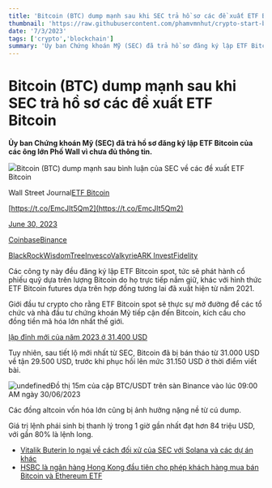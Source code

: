 ```yaml
---
title: 'Bitcoin (BTC) dump mạnh sau khi SEC trả hồ sơ các đề xuất ETF Bitcoin'
thumbnail: 'https://raw.githubusercontent.com/phamvmnhut/crypto-start-blog-data/main/images/20230630135839_original_6.webp'
date: '7/3/2023'
tags: ['crypto','blockchain']
summary: 'Ủy ban Chứng khoán Mỹ (SEC) đã trả hồ sơ đăng ký lập ETF Bitcoin của các ông lớn Phố Wall vì chưa đủ thông tin.'
---
```


# Bitcoin (BTC) dump mạnh sau khi SEC trả hồ sơ các đề xuất ETF Bitcoin

**Ủy ban Chứng khoán Mỹ (SEC) đã trả hồ sơ đăng ký lập ETF Bitcoin của các ông lớn Phố Wall vì chưa đủ thông tin.** 

![](https://raw.githubusercontent.com/phamvmnhut/crypto-start-blog-data/main/images/20230630140417-dffa8995-9767-44fe-8944-7a1f5fb277f6-161.jpg)Bitcoin (BTC) dump mạnh sau bình luận của SEC về các đề xuất ETF Bitcoin

Wall Street Journal[ETF Bitcoin](https://coin68.com/bitcoin-etf-la-gi-tai-sao-bitcoin-etf-lai-quan-trong-voi-thi-truong-den-nhu-vay/)


[https://t.co/EmcJIt5Qm2](https://t.co/EmcJIt5Qm2)

[June 30, 2023](https://twitter.com/WSJ/status/1674778082723659781?ref_src=twsrc%5Etfw)

[Coinbase](https://coin68.com/sec-kien-san-coinbase/)[Binance](https://coin68.com/sec-kien-binance-va-ceo-changpeng-zhao/)

[BlackRock](https://coin68.com/blackrock-nop-don-dang-ky-etf-bitcoin-len-sec/)[WisdomTree](https://coin68.com/wisdomtree-tiep-buoc-dang-ky-bitcoin-etf/)[Invesco](https://coin68.com/invesco-dang-ky-bitcoin-etf/)[Valkyrie](https://coin68.com/valkyrie-tai-dang-ky-bitcoin-etf/)[ARK Invest](https://coin68.com/ark-sua-doi-dang-ky-etf-bitcoin-kha-nang-duoc-sec-duyet-truoc-blackrock/)[Fidelity](https://coin68.com/fidelity-chinh-thuc-tai-dang-ky-etf-bitcoin/)

Các công ty này đều đăng ký lập ETF Bitcoin spot, tức sẽ phát hành cổ phiếu quỹ dựa trên lượng Bitcoin do họ trực tiếp nắm giữ, khác với hình thức ETF Bitcoin futures dựa trên hợp đồng tương lai đã xuất hiện từ năm 2021.

Giới đầu tư crypto cho rằng ETF Bitcoin spot sẽ thực sự mở đường để các tổ chức và nhà đầu tư chứng khoán Mỹ tiếp cận đến Bitcoin, kích cầu cho đồng tiền mã hóa lớn nhất thế giới.

[lập đỉnh mới của năm 2023 ở 31.400 USD](https://coin68.com/bitcoin-vuon-len-muc-31400-usd-lap-dinh-moi-cua-nam-2023/)

Tuy nhiên, sau tiết lộ mới nhất từ SEC, Bitcoin đã bị bán tháo từ 31.000 USD về tận 29.500 USD, trước khi phục hồi lên mức 31.150 USD ở thời điểm viết bài.

![undefined](https://raw.githubusercontent.com/phamvmnhut/crypto-start-blog-data/main/images/20230630140417-56a4c622-b93c-42f8-874a-b568a6d85f05-123.jpg)Đồ thị 15m của cặp BTC/USDT trên sàn Binance vào lúc 09:00 AM ngày 30/06/2023

Các đồng altcoin vốn hóa lớn cũng bị ảnh hưởng nặng nề từ cú dump.

Giá trị lệnh phái sinh bị thanh lý trong 1 giờ gần nhất đạt hơn 84 triệu USD, với gần 80% là lệnh long.

 - [Vitalik Buterin lo ngại về cách đối xử của SEC với Solana và các dự án khác](Vitalik%20Buterin%20lo%20ngại%20về%20cách%20đối%20xử%20của%20SEC%20với%20Solana%20và%20các%20dự%20án%20khác) 
 - [HSBC là ngân hàng Hong Kong đầu tiên cho phép khách hàng mua bán Bitcoin và Ethereum ETF](https://coin68.com/hsbc-hong-kong-khach-hang-mua-ban-bitcoin-ethereum-etf/)

